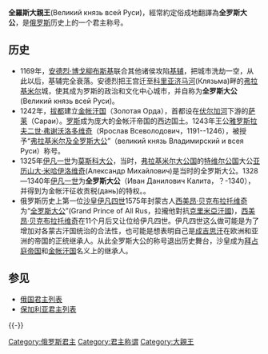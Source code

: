 '''全羅斯大親王'''(Великий князь всей Руси)，經常約定俗成地翻譯為'''全罗斯大公'''，是[[俄罗斯|俄罗斯]]历史上的一个君主称号。
==历史==
*1169年，[[安德烈·博戈柳布斯基|安德烈·博戈柳布斯基]]联合其他诸侯攻陷[[基辅|基辅]]，把城市洗劫一空，从此以后，基辅完全衰落。安德烈把王宫迁至[[科里亚济马河|科里亚济马河]](Клязьма)畔的[[弗拉基米尔|弗拉基米尔]]城，使其成为罗斯的政治和文化中心城市，并自称为'''全罗斯大公'''(Великий князь всей Руси)。
*1242年，[[拔都|拔都]]建立[[金帐汗国|金帐汗国]]（Золотая Орда），首都设在[[伏尔加河|伏尔加河]]下游的[[萨莱|萨莱]]（Сараи）。[[罗斯|罗斯]]成为庞大的金帐汗帝国的西边国土。1243年王公[[雅罗斯拉夫二世·弗谢沃洛多维奇|雅罗斯拉夫二世·弗谢沃洛多维奇]]（Ярослав  Всеволодович，1191--1246），被授予“[[弗拉基米尔及全罗斯大公|弗拉基米尔及全罗斯大公]]”（великий князь Владимирский и всея Руси）称号。
*1325年[[伊凡一世|伊凡一世]]为[[莫斯科大公|莫斯科大公]]，当时，[[弗拉基米尔大公国|弗拉基米尔大公国]]的[[特维尔公国|特维尔公国]]大公[[亚历山大·米哈伊洛维奇|亚历山大·米哈伊洛维奇]](Александр Михайлович)是当时的全罗斯大公。1328—1340年[[伊凡一世|伊凡一世]]为'''全罗斯大公'''（Иван Данилович Калита，？-1340），并得到为金帐汗征收贡税(дань)的特权。。
*俄罗斯历史上第一位[[沙皇|沙皇]][[伊凡四世|伊凡四世]]1575年封蒙古人[[西美昂·贝克布拉托维奇|西美昂·贝克布拉托维奇]]为“[[全罗斯大公|全罗斯大公]]”(Grand Prince of All Rus，拉攏他對抗[[克里米亞汗國|克里米亞汗國]])，[[西美昂·贝克布拉托维奇|西美昂·贝克布拉托维奇]]在11个月后又让位给伊凡四世。伊凡四世这么做可能是为了增加对各蒙古汗国统治的合法性，也可能是想表明自己是[[成吉思汗|成吉思汗]]在欧洲和亚洲的帝国的正统继承人。从此全罗斯大公的称号退出历史舞台，沙皇成为[[拜占庭帝国|拜占庭帝国]]和[[金帐汗国|金帐汗国]]名义上的继承人。

==参见==
*[[俄国君主列表|俄国君主列表]]
*[[保加利亚君主列表|保加利亚君主列表]]
{{-}}
{{俄罗斯领导人}}

[[Category:俄罗斯君主|Category:俄罗斯君主]]
[[Category:君主称谓|Category:君主称谓]]
[[Category:大親王|Category:大親王]]